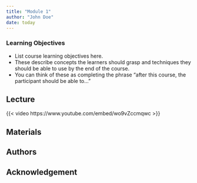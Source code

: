 ```yaml
---
title: "Module 1"
author: "John Doe"
date: today
---
```


::: {.callout-tip}
### Learning Objectives

- List course learning objectives here.
- These describe concepts the learners should grasp and techniques they should be able to use by the end of the course.
- You can think of these as completing the phrase "after this course, the participant should be able to..."
:::

## Lecture

{{< video https://www.youtube.com/embed/wo9vZccmqwc >}}

## Materials

## Authors

## Acknowledgement